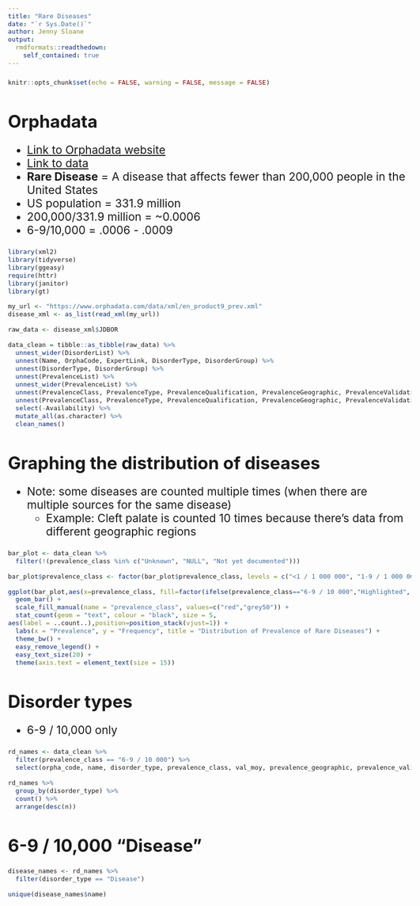```yaml
---
title: "Rare Diseases"
date: "`r Sys.Date()`"
author: Jenny Sloane
output:
  rmdformats::readthedown:
    self_contained: true
---
```


<style type="text/css">

body {
  font-size: 17pt;
}

pre {
  font-size: 15px;
}

h1.title, h1.title p {
  font-size: 40px;
}

h1 { 
  font-size: 35px;
}

</style>

```r
knitr::opts_chunk$set(echo = FALSE, warning = FALSE, message = FALSE)
```

# Orphadata

- <a href="https://www.orphadata.com/" target="_blank">Link to Orphadata website</a>
- <a href="https://www.orphadata.com/" target="_blank">Link to data</a>
- **Rare Disease** = A disease that affects fewer than 200,000 people in the United States
- US population = 331.9 million 
- 200,000/331.9 million = ~0.0006
- 6-9/10,000 = .0006 - .0009
<!-- - 1-5/10,000 = .0001 - .0005 -->

```r
library(xml2)
library(tidyverse)
library(ggeasy)
require(httr)
library(janitor)
library(gt)

my_url <- "https://www.orphadata.com/data/xml/en_product9_prev.xml"
disease_xml <- as_list(read_xml(my_url))

raw_data <- disease_xml$JDBOR

data_clean = tibble::as_tibble(raw_data) %>%
  unnest_wider(DisorderList) %>% 
  unnest(Name, OrphaCode, ExpertLink, DisorderType, DisorderGroup) %>% 
  unnest(DisorderType, DisorderGroup) %>% 
  unnest(PrevalenceList) %>% 
  unnest_wider(PrevalenceList) %>% 
  unnest(PrevalenceClass, PrevalenceType, PrevalenceQualification, PrevalenceGeographic, PrevalenceValidationStatus, ValMoy,Source) %>% 
  unnest(PrevalenceClass, PrevalenceType, PrevalenceQualification, PrevalenceGeographic, PrevalenceValidationStatus) %>% 
  select(-Availability) %>% 
  mutate_all(as.character) %>%
  clean_names()

```

# Graphing the distribution of diseases 

- Note: some diseases are counted multiple times (when there are multiple sources for the same disease)
  - Example: Cleft palate is counted 10 times because there's data from different geographic regions 

```r
bar_plot <- data_clean %>%
  filter(!(prevalence_class %in% c("Unknown", "NULL", "Not yet documented"))) 

bar_plot$prevalence_class <- factor(bar_plot$prevalence_class, levels = c("<1 / 1 000 000", "1-9 / 1 000 000", "1-9 / 100 000", "1-5 / 10 000", "6-9 / 10 000", ">1 / 1000"))

ggplot(bar_plot,aes(x=prevalence_class, fill=factor(ifelse(prevalence_class=="6-9 / 10 000","Highlighted","Normal")))) +
  geom_bar() +
  scale_fill_manual(name = "prevalence_class", values=c("red","grey50")) +
  stat_count(geom = "text", colour = "black", size = 5,
aes(label = ..count..),position=position_stack(vjust=1)) +
  labs(x = "Prevalence", y = "Frequency", title = "Distribution of Prevalence of Rare Diseases") +
  theme_bw() +
  easy_remove_legend() +
  easy_text_size(20) +
  theme(axis.text = element_text(size = 15)) 

```


# Disorder types

- 6-9 / 10,000 only

```r
rd_names <- data_clean %>%
  filter(prevalence_class == "6-9 / 10 000") %>%
  select(orpha_code, name, disorder_type, prevalence_class, val_moy, prevalence_geographic, prevalence_validation_status)

rd_names %>%
  group_by(disorder_type) %>%
  count() %>%
  arrange(desc(n)) 

```

# 6-9 / 10,000 "Disease"

```r
disease_names <- rd_names %>%
  filter(disorder_type == "Disease")

unique(disease_names$name)
```
